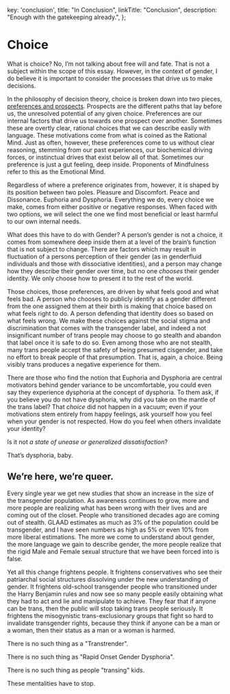 
  key: 'conclusion',
  title: "In Conclusion",
  linkTitle: "Conclusion",
  description: "Enough with the gatekeeping already.",
};

<Disclaimer />

# Choice

What is choice? No, I’m not talking about free will and fate. That is not a subject within the scope of this essay. However, in the context of gender, I do believe it is important to consider the processes that drive us to make decisions.

In the philosophy of decision theory, choice is broken down into two pieces, [preferences and prospects](https://plato.stanford.edu/entries/decision-theory/#WhaPreOvePro). Prospects are the different paths that lay before us, the unresolved potential of any given choice. Preferences are our internal factors that drive us towards one prospect over another. Sometimes these are overtly clear, rational choices that we can describe easily with language. These motivations come from what is coined as the Rational Mind. Just as often, however, these preferences come to us without clear reasoning, stemming from our past experiences, our biochemical driving forces, or instinctual drives that exist below all of that. Sometimes our preference is just a gut feeling, deep inside. Proponents of Mindfulness refer to this as the Emotional Mind.

Regardless of where a preference originates from, however, it is shaped by its position between two poles. Pleasure and Discomfort. Peace and Dissonance. Euphoria and Dysphoria. Everything we do, every choice we make, comes from either positive or negative responses. When faced with two options, we will select the one we find most beneficial or least harmful to our own internal needs.

What does this have to do with Gender? A person’s gender is not a choice, it comes from somewhere deep inside them at a level of the brain’s function that is not subject to change. There are factors which may result in fluctuation of a persons perception of their gender (as in genderfluid individuals and those with dissociative identities), and a person may change how they describe their gender over time, but no one *chooses* their gender identity. We only choose how to present it to the rest of the world.

Those choices, those preferences, are driven by what feels good and what feels bad. A person who chooses to publicly identify as a gender different from the one assigned them at their birth is making that choice based on what feels right to do. A person defending that identity does so based on what feels wrong. We make these choices against the social stigma and discrimination that comes with the transgender label, and indeed a not insignificant number of trans people may choose to go stealth and abandon that label once it is safe to do so. Even among those who are not stealth, many trans people accept the safety of being presumed cisgender, and take no effort to break people of that presumption. That is, again, a choice. Being visibly trans produces a negative experience for them.

There are those who find the notion that Euphoria and Dysphoria are central motivators behind gender variance to be uncomfortable, you could even say they experience dysphoria at the concept of dysphoria. To them ask, if you believe you do not have dysphoria, why did you take on the mantle of the trans label? That *choice* did not happen in a vacuum; even if your motivations stem entirely from happy feelings, ask yourself how you feel when your gender is not respected. How do you feel when others invalidate your identity?

Is it not _a state of unease or generalized dissatisfaction_?

That’s dysphoria, baby.

## We&rsquo;re here, we&rsquo;re queer.

Every single year we get new studies that show an increase in the size of the transgender population. As awareness continues to grow, more and more people are realizing what has been wrong with their lives and are coming out of the closet. People who transitioned decades ago are coming out of stealth. GLAAD estimates as much as 3% of the population could be transgender, and I have seen numbers as high as 5% or even 10% from more liberal estimations. The more we come to understand about gender, the more language we gain to describe gender, the more people realize that the rigid Male and Female sexual structure that we have been forced into is false.

Yet all this change frightens people. It frightens conservatives who see their patriarchal social structures dissolving under the new understanding of gender. It frightens old-school transgender people who transitioned under the Harry Benjamin rules and now see so many people easily obtaining what they had to act and lie and manipulate to achieve. They fear that if anyone can be trans, then the public will stop taking trans people seriously. It frightens the misogynistic trans-exclusionary groups that fight so hard to invalidate transgender rights, because they think if anyone can be a man or a woman, then their status as a man or a woman is harmed.

There is no such thing as a "Transtrender".

There is no such thing as "Rapid Onset Gender Dysphoria".

There is no such thing as people "transing" kids.

These mentalities have to stop.

